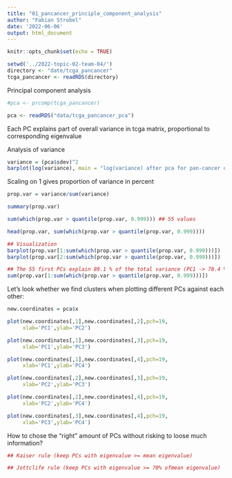 ```yaml
---
title: "01_pancancer_principle_component_analysis"
author: "Fabian Strobel"
date: '2022-06-06'
output: html_document
---
```


```r
knitr::opts_chunk$set(echo = TRUE)
```

```r
setwd('../2022-topic-02-team-04/')
directory <- "date/tcga_pancancer"
tcga_pancancer <- readRDS(directory)
```

Principal component analysis
```r
#pca <- prcomp(tcga_pancancer)
```

```r
pca <- readRDS("data/tcga_pancancer_pca")
```


Each PC explains part of overall variance in tcga matrix, proportional to corresponding eigenvalue

Analysis of variance
```r
variance = (pca$sdev)^2
barplot(log(variance), main = "log(variance) after pca for pan-cancer dataset", xlab = "PC_i", ylab = "log(variance)")
```

Scaling on 1 gives proportion of variance in percent
```r
prop.var = variance/sum(variance)

summary(prop.var)

sum(which(prop.var > quantile(prop.var, 0.999))) ## 55 values

head(prop.var, sum(which(prop.var > quantile(prop.var, 0.999))))

## Visualization
barplot(prop.var[1:sum(which(prop.var > quantile(prop.var, 0.999)))])
barplot(prop.var[2:sum(which(prop.var > quantile(prop.var, 0.999)))])

## The 55 first PCs explain 89.1 % of the total variance (PC1 -> 78.4 %!!!)
sum(prop.var[1:sum(which(prop.var > quantile(prop.var, 0.999)))])
```
Let's look whether we find clusters when plotting different PCs against each other:
```r
new.coordinates = pca$x

plot(new.coordinates[,1],new.coordinates[,2],pch=19,
     xlab='PC1',ylab='PC2')

plot(new.coordinates[,1],new.coordinates[,3],pch=19,
     xlab='PC1',ylab='PC3')

plot(new.coordinates[,1],new.coordinates[,4],pch=19,
     xlab='PC1',ylab='PC4')

plot(new.coordinates[,2],new.coordinates[,3],pch=19,
     xlab='PC2',ylab='PC3')

plot(new.coordinates[,2],new.coordinates[,4],pch=19,
     xlab='PC2',ylab='PC4')

plot(new.coordinates[,3],new.coordinates[,4],pch=19,
     xlab='PC3',ylab='PC4')
```


How to chose the "right" amount of PCs without risking to loose much information?
```r
## Kaiser rule (keep PCs with eigenvalue >= mean eigenvalue)

## Jottclife rule (keep PCs with eigenvalue >= 70% ofmean eigenvalue)

```

